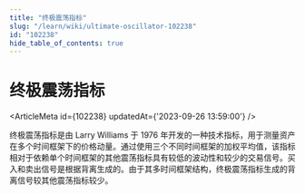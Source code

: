 ```yaml
---
title: "终极震荡指标"
slug: "/learn/wiki/ultimate-oscillator-102238"
id: "102238"
hide_table_of_contents: true
---
```



# 终极震荡指标

<ArticleMeta id={102238} updatedAt={'2023-09-26 13:59:00'} />
<div className='border-solid border-b border-t-0 my-4 border-[var(--ifm-color-gray-300)]' />

终极震荡指标是由 Larry Williams 于 1976 年开发的一种技术指标，用于测量资产在多个时间框架下的价格动量。通过使用三个不同时间框架的加权平均值，该指标相对于依赖单个时间框架的其他震荡指标具有较低的波动性和较少的交易信号。买入和卖出信号是根据背离生成的。由于其多时间框架结构，终极震荡指标生成的背离信号较其他震荡指标较少。
